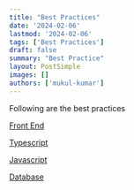 ```yaml
---
title: "Best Practices"
date: '2024-02-06'
lastmod: '2024-02-06'
tags: ['Best Practices']
draft: false
summary: "Best Practice"
layout: PostSimple
images: []
authors: ['mukul-kumar']
---
```


Following are the best practices

[Front End](/data/blog/code-review/front-end)

[Typescript](/data/blog/code-review/typescript)

[Javascript](/data/blog/code-review/javascript)

[Database](/data/blog/code-review/database)